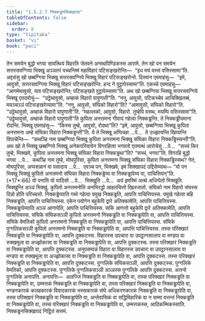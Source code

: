 ```yaml
---
title: "1.5.2.7 निक्कड्ढनसिक्खापद"
tableOfContents: false
sidebar:
  order: 8
type: "tipitaka"
basket: "vi"
book: "paci"
---
```



<DynamicBreadcrumb />

<Division number="124" book="paci">

<Paragraph number="428" book="paci">
तेन समयेन बुद्धो भगवा सावत्थियं विहरति जेतवने अनाथपिण्डिकस्स आरामे. तेन खो पन समयेन सत्तरसवग्गिया भिक्खू अञ्ञतरं पच्चन्तिमं महाविहारं पटिसङ्खरोन्ति—  “इध मयं वस्सं वसिस्सामा”ति. अद्दसंसु खो छब्बग्गिया भिक्खू सत्तरसवग्गिये भिक्खू विहारं पटिसङ्खरोन्ते. दिस्वान एवमाहंसु—  “इमे, आवुसो, सत्तरसवग्गिया भिक्खू विहारं पटिसङ्खरोन्ति. हन्द ने वुट्ठापेस्सामा”ति. एकच्चे एवमाहंसु—  “आगमेथावुसो, याव पटिसङ्खरोन्ति; पटिसङ्खते वुट्ठापेस्सामा”ति.
</Paragraph>

<Paragraph number="429" book="paci">
अथ खो छब्बग्गिया भिक्खू सत्तरसवग्गिये भिक्खू एतदवोचुं—  “उट्ठेथावुसो, अम्हाकं विहारो पापुणाती”ति. “ननु, आवुसो, पटिकच्चेव आचिक्खितब्बं, मयञ्चञ्ञं पटिसङ्खरेय्यामा”ति. “ननु, आवुसो, संघिको विहारो”ति? “आमावुसो, संघिको विहारो”ति. “उट्ठेथावुसो, अम्हाकं विहारो पापुणाती”ति. “महल्लको, आवुसो, विहारो. तुम्हेपि वसथ, मयम्पि वसिस्सामा”ति. “उट्ठेथावुसो, अम्हाकं विहारो पापुणाती”ति कुपिता अनत्तमना गीवायं गहेत्वा निक्कड्ढन्ति. ते निक्कड्ढीयमाना रोदन्ति. भिक्खू एवमाहंसु—  “किस्स तुम्हे, आवुसो, रोदथा”ति? “इमे, आवुसो, छब्बग्गिया भिक्खू कुपिता अनत्तमना अम्हे संघिका विहारा निक्कड्ढन्ती”ति. ये ते भिक्खू अप्पिच्छा …पे…  ते उज्झायन्ति खिय्यन्ति विपाचेन्ति—  “कथञ्हि नाम छब्बग्गिया भिक्खू कुपिता अनत्तमना भिक्खू संघिका विहारा निक्कड्ढिस्सन्ती”ति.
</Paragraph>

<Paragraph number="430" book="paci">
अथ खो ते भिक्खू छब्बग्गिये भिक्खू अनेकपरियायेन विगरहित्वा भगवतो एतमत्थं आरोचेसुं …पे…  “सच्चं किर तुम्हे, भिक्खवे, कुपिता अनत्तमना भिक्खू संघिका विहारा निक्कड्ढथा”ति? “सच्चं, भगवा”ति. विगरहि बुद्धो भगवा …पे…  कथञ्हि नाम तुम्हे, मोघपुरिसा, कुपिता अनत्तमना भिक्खू संघिका विहारा निक्कड्ढिस्सथ? नेतं, मोघपुरिसा, अप्पसन्नानं वा पसादाय …पे…  एवञ्च पन, भिक्खवे, इमं सिक्खापदं उद्दिसेय्याथ—
</Paragraph>

</Division>
<Division number="125" book="paci">

<Paragraph number="431" book="paci">
<Emphasis>“यो पन भिक्खु भिक्खुं कुपितो अनत्तमनो संघिका विहारा निक्कड्ढेय्य वा निक्कड्ढापेय्य वा, पाचित्तियन्”</Emphasis>ति. (*17*:<Emphasis>66</Emphasis>)
</Paragraph>

</Division>
<Division number="126" book="paci">

<Paragraph number="432" book="paci">
<Emphasis>यो पना</Emphasis>ति यो यादिसो …पे…  <Emphasis>भिक्खू</Emphasis>ति …पे…  अयं इमस्मिं अत्थे अधिप्पेतो भिक्खूति.
</Paragraph>

<Paragraph number="433" book="paci">
<Emphasis>भिक्खुन्</Emphasis>ति अञ्ञं भिक्खुं.
</Paragraph>

<Paragraph number="434" book="paci">
<Emphasis>कुपितो अनत्तमनो</Emphasis>ति अनभिरद्धो आहतचित्तो खिलजातो.
</Paragraph>

<Paragraph number="435" book="paci">
<Emphasis>संघिको</Emphasis> नाम विहारो संघस्स दिन्नो होति परिच्चत्तो.
</Paragraph>

<Paragraph number="436" book="paci">
<Emphasis>निक्कड्ढेय्या</Emphasis>ति गब्भे गहेत्वा पमुखं निक्कड्ढति, आपत्ति पाचित्तियस्स. पमुखे गहेत्वा बहि निक्कड्ढति, आपत्ति पाचित्तियस्स. एकेन पयोगेन बहुकेपि द्वारे अतिक्कामेति, आपत्ति पाचित्तियस्स.
</Paragraph>

<Paragraph number="437" book="paci">
<Emphasis>निक्कड्ढापेय्या</Emphasis>ति अञ्ञं आणापेति, आपत्ति पाचित्तियस्स. सकिं आणत्तो बहुकेपि द्वारे अतिक्कामेति, आपत्ति पाचित्तियस्स.
</Paragraph>

</Division>
<Division number="127" book="paci">

<Paragraph number="438" book="paci">
संघिके संघिकसञ्ञी कुपितो अनत्तमनो निक्कड्ढति वा निक्कड्ढापेति वा, आपत्ति पाचित्तियस्स. संघिके वेमतिको कुपितो अनत्तमनो निक्कड्ढति वा निक्कड्ढापेति वा, आपत्ति पाचित्तियस्स. संघिके पुग्गलिकसञ्ञी कुपितो अनत्तमनो निक्कड्ढति वा निक्कड्ढापेति वा, आपत्ति पाचित्तियस्स.
</Paragraph>

<Paragraph number="439" book="paci">
तस्स परिक्खारं निक्कड्ढति वा निक्कड्ढापेति वा, आपत्ति दुक्कटस्स. विहारस्स उपचारा वा उपट्ठानसालाय वा मण्डपा वा रुक्खमूला वा अज्झोकासा वा निक्कड्ढति वा निक्कड्ढापेति वा, आपत्ति दुक्कटस्स. तस्स परिक्खारं निक्कड्ढति वा निक्कड्ढापेति वा, आपत्ति दुक्कटस्स. अनुपसम्पन्नं विहारा वा विहारस्स उपचारा वा उपट्ठानसालाय वा मण्डपा वा रुक्खमूला वा अज्झोकासा वा निक्कड्ढति वा निक्कड्ढापेति वा, आपत्ति दुक्कटस्स. तस्स परिक्खारं निक्कड्ढति वा निक्कड्ढापेति वा, आपत्ति दुक्कटस्स.
</Paragraph>

<Paragraph number="440" book="paci">
पुग्गलिके संघिकसञ्ञी, आपत्ति दुक्कटस्स. पुग्गलिके वेमतिको, आपत्ति दुक्कटस्स. पुग्गलिके पुग्गलिकसञ्ञी अञ्ञस्स पुग्गलिके आपत्ति दुक्कटस्स. अत्तनो पुग्गलिके अनापत्ति.
</Paragraph>

</Division>
<Division number="128" book="paci">

<Paragraph number="441" book="paci">
अनापत्ति—  अलज्जिं निक्कड्ढति वा निक्कड्ढापेति वा, तस्स परिक्खारं निक्कड्ढति वा निक्कड्ढापेति वा, उम्मत्तकं निक्कड्ढति वा निक्कड्ढापेति वा, तस्स परिक्खारं निक्कड्ढति वा निक्कड्ढापेति वा, भण्डनकारकं कलहकारकं विवादकारकं भस्सकारकं संघे अधिकरणकारकं निक्कड्ढति वा निक्कड्ढापेति वा, तस्स परिक्खारं निक्कड्ढति वा निक्कड्ढापेति वा, अन्तेवासिकं वा सद्धिविहारिकं वा न सम्मा वत्तन्तं निक्कड्ढति वा निक्कड्ढापेति वा, तस्स परिक्खारं निक्कड्ढति वा निक्कड्ढापेति वा, उम्मत्तकस्स, आदिकम्मिकस्साति.

</Paragraph>
</Division>

<Paragraph number="442" type="center" book="paci">
निक्कड्ढनसिक्खापदं निट्ठितं सत्तमं.
</Paragraph>